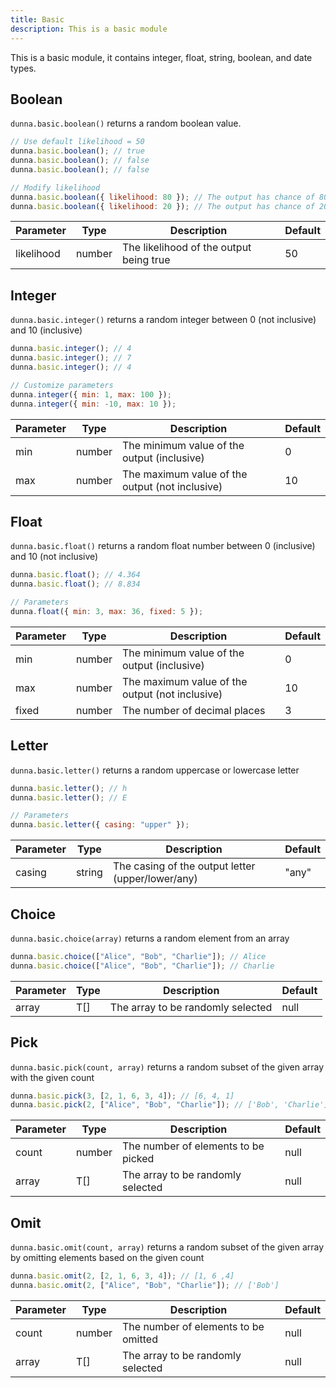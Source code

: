 ```yaml
---
title: Basic
description: This is a basic module
---
```



This is a basic module, it contains integer, float, string, boolean, and date types.

## Boolean

`dunna.basic.boolean()` returns a random boolean value.

```js
// Use default likelihood = 50
dunna.basic.boolean(); // true
dunna.basic.boolean(); // false
dunna.basic.boolean(); // false

// Modify likelihood
dunna.basic.boolean({ likelihood: 80 }); // The output has chance of 80% to be true
dunna.basic.boolean({ likelihood: 20 }); // The output has chance of 20% to be true
```

| Parameter  | Type   | Description                             | Default |
| ---------- | ------ | --------------------------------------- | ------- |
| likelihood | number | The likelihood of the output being true | 50      |

## Integer

`dunna.basic.integer()` returns a random integer between 0 (not inclusive) and 10 (inclusive)

```js
dunna.basic.integer(); // 4
dunna.basic.integer(); // 7
dunna.basic.integer(); // 4

// Customize parameters
dunna.integer({ min: 1, max: 100 });
dunna.integer({ min: -10, max: 10 });
```

| Parameter | Type   | Description                                     | Default |
| --------- | ------ | ----------------------------------------------- | ------- |
| min       | number | The minimum value of the output (inclusive)     | 0       |
| max       | number | The maximum value of the output (not inclusive) | 10      |

## Float

`dunna.basic.float()` returns a random float number between 0 (inclusive) and 10 (not inclusive)

```js
dunna.basic.float(); // 4.364
dunna.basic.float(); // 8.834

// Parameters
dunna.float({ min: 3, max: 36, fixed: 5 });
```

| Parameter | Type   | Description                                     | Default |
| --------- | ------ | ----------------------------------------------- | ------- |
| min       | number | The minimum value of the output (inclusive)     | 0       |
| max       | number | The maximum value of the output (not inclusive) | 10      |
| fixed     | number | The number of decimal places                    | 3       |

## Letter

`dunna.basic.letter()` returns a random uppercase or lowercase letter

```js
dunna.basic.letter(); // h
dunna.basic.letter(); // E

// Parameters
dunna.basic.letter({ casing: "upper" });
```

| Parameter | Type   | Description                                       | Default |
| --------- | ------ | ------------------------------------------------- | ------- |
| casing    | string | The casing of the output letter (upper/lower/any) | "any"   |

## Choice

`dunna.basic.choice(array)` returns a random element from an array

```js
dunna.basic.choice(["Alice", "Bob", "Charlie"]); // Alice
dunna.basic.choice(["Alice", "Bob", "Charlie"]); // Charlie
```

| Parameter | Type | Description                       | Default |
| --------- | ---- | --------------------------------- | ------- |
| array     | T[]  | The array to be randomly selected | null    |

## Pick

`dunna.basic.pick(count, array)` returns a random subset of the given array with the given count

```js
dunna.basic.pick(3, [2, 1, 6, 3, 4]); // [6, 4, 1]
dunna.basic.pick(2, ["Alice", "Bob", "Charlie"]); // ['Bob', 'Charlie']
```

| Parameter | Type   | Description                         | Default |
| --------- | ------ | ----------------------------------- | ------- |
| count     | number | The number of elements to be picked | null    |
| array     | T[]    | The array to be randomly selected   | null    |

## Omit

`dunna.basic.omit(count, array)` returns a random subset of the given array by omitting elements based on the given count

```js
dunna.basic.omit(2, [2, 1, 6, 3, 4]); // [1, 6 ,4]
dunna.basic.omit(2, ["Alice", "Bob", "Charlie"]); // ['Bob']
```

| Parameter | Type   | Description                          | Default |
| --------- | ------ | ------------------------------------ | ------- |
| count     | number | The number of elements to be omitted | null    |
| array     | T[]    | The array to be randomly selected    | null    |
